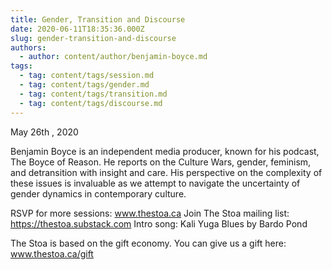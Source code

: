 ```yaml
---
title: Gender, Transition and Discourse
date: 2020-06-11T18:35:36.000Z
slug: gender-transition-and-discourse
authors:
  - author: content/author/benjamin-boyce.md
tags:
  - tag: content/tags/session.md
  - tag: content/tags/gender.md
  - tag: content/tags/transition.md
  - tag: content/tags/discourse.md
---
```


May 26th , 2020

Benjamin Boyce is an independent media producer, known for his podcast, The Boyce of Reason. He reports on the Culture Wars, gender, feminism, and detransition with insight and care. His perspective on the complexity of these issues is invaluable as we attempt to navigate the uncertainty of gender dynamics in contemporary culture.

RSVP for more sessions: www.thestoa.ca
Join The Stoa mailing list: https://thestoa.substack.com
Intro song: Kali Yuga Blues by Bardo Pond

The Stoa is based on the gift economy. You can give us a gift here: www.thestoa.ca/gift
